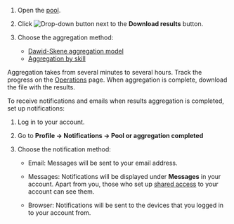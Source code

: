 1. Open the [pool](/docs-new/guide/pool-main).

1. Click <img src="https://tlk-infra-front.azureedge.net/portal-static/uploaded/images/1675425179291/1675425179291_original_svg.svg" alt="Drop-down button" /> next to the **Download results** button.

1. Choose the aggregation method:

    - [Dawid-Skene aggregation model](#dawid-skene)
    - [Aggregation by skill](#aggr-by-skill)

Aggregation takes from several minutes to several hours. Track the progress on the [Operations](https://platform.toloka.ai/requester/operations) page. When aggregation is complete, download the file with the results.

To receive notifications and emails when results aggregation is completed, set up notifications:

1. Log in to your account.

1. Go to **Profile → Notifications → Pool or aggregation completed**

1. Choose the notification method:

    - Email: Messages will be sent to your email address.

    - Messages: Notifications will be displayed under **Messages** in your account. Apart from you, those who set up [shared access](/docs-new/guide/multiple-access) to your account can see them.

    - Browser: Notifications will be sent to the devices that you logged in to your account from.
